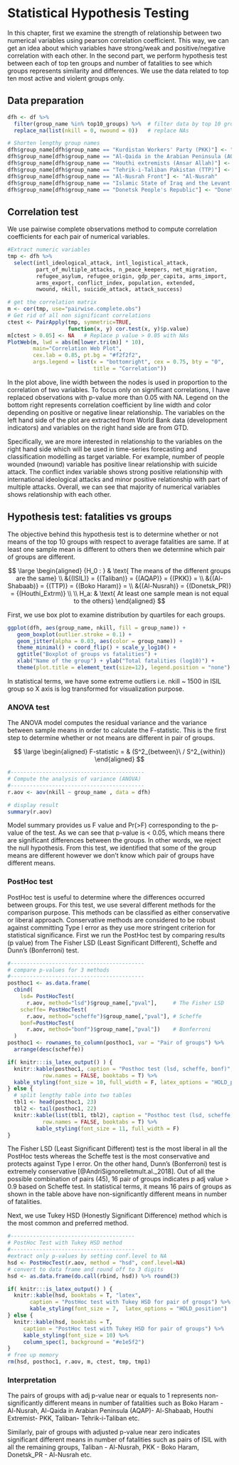 # Statistical Hypothesis Testing {#hypothesis-testing}

In this chapter, first we examine the strength of relationship between two numerical variables using pearson correlation coefficient. This way, we can get an idea about which variables have strong/weak and positive/negative correlation with each other. In the second part, we perform hypothesis test between each of top ten groups and number of fatalities to see which groups represents similarity and differences. We use the data related to top ten most active and violent groups only.

## Data preparation

```r
dfh <- df %>%	
  filter(group_name %in% top10_groups) %>% 	# filter data by top 10 groups
  replace_na(list(nkill = 0, nwound = 0)) 	# replace NAs

# Shorten lengthy group names
dfh$group_name[dfh$group_name == "Kurdistan Workers' Party (PKK)"] <- "PKK"
dfh$group_name[dfh$group_name == "Al-Qaida in the Arabian Peninsula (AQAP)"] <- "AQAP"
dfh$group_name[dfh$group_name == "Houthi extremists (Ansar Allah)"] <- "Houthi_Extrm"
dfh$group_name[dfh$group_name == "Tehrik-i-Taliban Pakistan (TTP)"] <- "TTP"
dfh$group_name[dfh$group_name == "Al-Nusrah Front"] <- "Al-Nusrah"
dfh$group_name[dfh$group_name == "Islamic State of Iraq and the Levant (ISIL)"] <-"ISIL"
dfh$group_name[dfh$group_name == "Donetsk People's Republic"] <- "Donetsk_PR" 
```

## Correlation test

We use pairwise complete observations method to compute correlation coefficients for each pair of numerical variables. 

```r
#Extract numeric variables
tmp <- dfh %>%
  select(intl_ideological_attack, intl_logistical_attack, 
         part_of_multiple_attacks, n_peace_keepers, net_migration, 
         refugee_asylum, refugee_origin, gdp_per_capita, arms_import, 
         arms_export, conflict_index, population, extended, 
         nwound, nkill, suicide_attack, attack_success) 

# get the correlation matrix
m <- cor(tmp, use="pairwise.complete.obs")
# Get rid of all non significant correlations
ctest <- PairApply(tmp, symmetric=TRUE,
                   function(x, y) cor.test(x, y)$p.value)
m[ctest > 0.05] <- NA 	# Replace p value > 0.05 with NAs
PlotWeb(m, lwd = abs(m[lower.tri(m)] * 10), 
        main="Correlation Web Plot", 
        cex.lab = 0.85, pt.bg = "#f2f2f2",
        args.legend = list(x = "bottomright", cex = 0.75, bty = "0", 
                           title = "Correlation"))
```

In the plot above, line width between the nodes is used in proportion to the correlation of two variables. To focus only on significant correlations, I have replaced observations with p-value more than 0.05 with NA. Legend on the bottom right represents correlation coefficient by line width and color depending on positive or negative linear relationship. The variables on the left hand side of the plot are extracted from World Bank data (development indicators) and variables on the right hand side are from GTD. 

Specifically, we are more interested in relationship to the variables on the right hand side which will be used in time-series forecasting and classification modelling as target variable. For example, number of people wounded (nwound) variable has positive linear relationship with suicide attack. The conflict index variable shows strong positive relationship with international ideological attacks and minor positive relationship with part of multiple attacks. Overall, we can see that majority of numerical variables shows relationship with each other.  


## Hypothesis test: fatalities vs groups

The objective behind this hypothesis test is to determine whether or not means of the top 10 groups with respect to average fatalities are same. If at least one sample mean is different to others then we determine which pair of groups are different. 

$$
\large
\begin{aligned}
{H_0 : } & \text{ The means of the different groups are the same} \\
      &{(ISIL)} = {(Taliban)} = {(AQAP)} = {(PKK)} = \\
      &{(Al-Shabaab)} = {(TTP)} = {(Boko Haram)} =  \\
      &{(Al-Nusrah)} = {(Donetsk_PR)} = {(Houthi_Extrm)} \\ \\
H_a: & \text{ At least one sample mean is not equal to the others} 
\end{aligned}
$$

First, we use box plot to examine distribution by quartiles for each groups. 

```r
ggplot(dfh, aes(group_name, nkill, fill = group_name)) + 
   geom_boxplot(outlier.stroke = 0.1) + 
   geom_jitter(alpha = 0.03, aes(color = group_name)) +    
   theme_minimal() + coord_flip() + scale_y_log10() +
   ggtitle("Boxplot of groups vs fatalities") + 
   xlab("Name of the group") + ylab("Total fatalities (log10)") +
   theme(plot.title = element_text(size=12), legend.position = "none") 
```

In statistical terms, we have some extreme outliers i.e. nkill ~ 1500 in ISIL group so X axis is log transformed for visualization purpose. 

### ANOVA test

The ANOVA model computes the residual variance and the variance between sample means in order to calculate the F-statistic. This is the first step to determine whether or not means are different in pair of groups.

$$
\large
\begin{aligned}
F-statistic = & (S^2_{between}\ / S^2_{within})
\end{aligned}
$$

```r
#------------------------------------------
# Compute the analysis of variance (ANOVA)
#------------------------------------------
r.aov <- aov(nkill ~ group_name , data = dfh)

# display result
summary(r.aov)
```

Model summary provides us F value and Pr(>F) corresponding to the p-value of the test. As we can see that p-value is < 0.05, which means there are significant differences between the groups. In other words, we reject the null hypothesis. From this test, we identified that some of the group means are different however we don't know which pair of groups have different means. 

### PostHoc test

PostHoc test is useful to determine where the differences occurred between groups. For this test, we use several different methods for the comparison purpose. This methods can be classified as either conservative or liberal approach. Conservative methods are considered to be robust against committing Type I error as they use more stringent criterion for statistical significance. First we run the PostHoc test by comparing results (p value) from The Fisher LSD (Least Significant Different), Scheffe and Dunn’s (Bonferroni) test. 

```r
#------------------------------------------
# compare p-values for 3 methods
#------------------------------------------
posthoc1 <- as.data.frame(
  cbind(
    lsd= PostHocTest(
      r.aov, method="lsd")$group_name[,"pval"],     # The Fisher LSD
    scheffe= PostHocTest(
      r.aov, method="scheffe")$group_name[,"pval"], # Scheffe
    bonf=PostHocTest(
      r.aov, method="bonf")$group_name[,"pval"])    # Bonferroni
  ) 
posthoc1 <- rownames_to_column(posthoc1, var = "Pair of groups") %>% 
  arrange(desc(scheffe)) 
```

```r
if( knitr:::is_latex_output() ) {
  knitr::kable(posthoc1, caption = "Posthoc test (lsd, scheffe, bonf)", 
           row.names = FALSE, booktabs = T) %>%
  kable_styling(font_size = 10, full_width = F, latex_options = "HOLD_position")
} else {
  # split lengthy table into two tables
  tbl1 <- head(posthoc1, 23) 
  tbl2 <- tail(posthoc1, 22)
  knitr::kable(list(tbl1, tbl2), caption = "Posthoc test (lsd, scheffe, bonf)", 
           row.names = FALSE, booktabs = T) %>%
         kable_styling(font_size = 11, full_width = F)
}
```


The Fisher LSD (Least Significant Different) test is the most liberal in all the PostHoc tests whereas the Scheffe test is the most conservative and protects against Type I error. On the other hand, Dunn’s (Bonferroni) test is extremely conservative [@AndriSignorelletmult.al._2018]. Out of all the possible combination of pairs (45), 16 pair of groups indicates p adj value > 0.9 based on Scheffe test. In statistical terms, it means 16 pairs of groups as shown in the table above have non-significantly different means in number of fatalities.

Next, we use Tukey HSD (Honestly Significant Difference) method which is the most common and preferred method. 

```r
#---------------------------------------
# PostHoc Test with Tukey HSD method
#---------------------------------------
#extract only p-values by setting conf.level to NA
hsd <- PostHocTest(r.aov, method = "hsd", conf.level=NA)
# convert to data frame and round off to 3 digits
hsd <- as.data.frame(do.call(rbind, hsd)) %>% round(3)
```

```r
if( knitr:::is_latex_output() ) {
  knitr::kable(hsd, booktabs = T, "latex",
       caption = "PostHoc test with Tukey HSD for pair of groups") %>%
       kable_styling(font_size = 7,  latex_options = "HOLD_position")
} else {
  knitr::kable(hsd, booktabs = T,
     caption = "PostHoc test with Tukey HSD for pair of groups") %>%
     kable_styling(font_size = 10) %>%
     column_spec(1, background = "#e1e5f2")
}
# free up memory
rm(hsd, posthoc1, r.aov, m, ctest, tmp, tmp1)
```

### Interpretation

The pairs of groups with adj p-value near or equals to 1 represents non-significantly different means in number of fatalities such as Boko Haram - Al-Nusrah, Al-Qaida in Arabian Peninsula (AQAP)- Al-Shabaab, Houthi Extremist- PKK, Taliban- Tehrik-i-Taliban etc. 

Similarly, pair of groups with adjusted p-value near zero indicates significant different means in number of fatalities such as pairs of ISIL with all the remaining groups, Taliban - Al-Nusrah, PKK - Boko Haram, Donetsk_PR - Al-Nusrah etc. 

